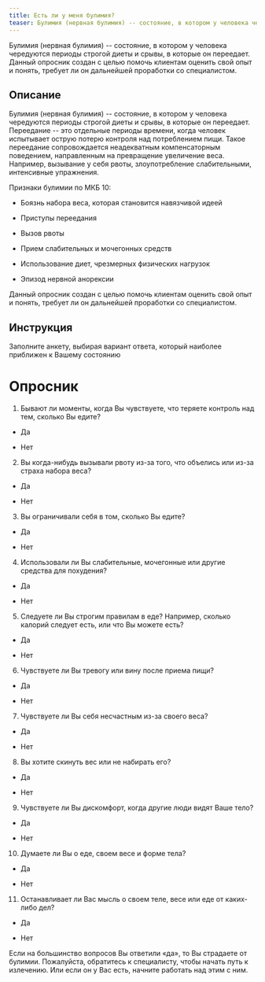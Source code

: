 ```yaml
---
title: Есть ли у меня булимия?
teaser: Булимия (нервная булимия) -- состояние, в котором у человека чередуются периоды строгой диеты и срывы, в которые он переедает. Данный опросник создан с целью помочь клиентам оценить свой опыт и понять, требует ли он дальнейшей проработки со специалистом.
---
```


Булимия (нервная булимия) -- состояние, в котором у человека чередуются
периоды строгой диеты и срывы, в которые он переедает. Данный опросник
создан с целью помочь клиентам оценить свой опыт и понять, требует ли он
дальнейшей проработки со специалистом.

## Описание

Булимия (нервная булимия) -- состояние, в котором у человека чередуются
периоды строгой диеты и срывы, в которые он переедает. Переедание -- это
отдельные периоды времени, когда человек испытывает острую потерю
контроля над потреблением пищи. Такое переедание сопровождается
неадекватным компенсаторным поведением, направленным на превращение
увеличение веса. Например, вызывание у себя рвоты, злоупотребление
слабительными, интенсивные упражнения.

Признаки булимии по МКБ 10:

-   Боязнь набора веса, которая становится навязчивой идеей

-   Приступы переедания

-   Вызов рвоты

-   Прием слабительных и мочегонных средств

-   Использование диет, чрезмерных физических нагрузок

-   Эпизод нервной анорексии

Данный опросник создан с целью помочь клиентам оценить свой опыт и
понять, требует ли он дальнейшей проработки со специалистом.

## Инструкция

Заполните анкету, выбирая вариант ответа, который наиболее приближен к
Вашему состоянию

# Опросник

1.  Бывают ли моменты, когда Вы чувствуете, что теряете контроль над
    тем, сколько Вы едите?

-   Да

-   Нет

2.  Вы когда-нибудь вызывали рвоту из-за того, что объелись или из-за
    страха набора веса?

-   Да

-   Нет

3.  Вы ограничивали себя в том, сколько Вы едите?

-   Да

-   Нет

4.  Использовали ли Вы слабительные, мочегонные или другие средства для
    похудения?

-   Да

-   Нет

5.  Следуете ли Вы строгим правилам в еде? Например, сколько калорий
    следует есть, или что Вы можете есть?

-   Да

-   Нет

6.  Чувствуете ли Вы тревогу или вину после приема пищи?

-   Да

-   Нет

7.  Чувствуете ли Вы себя несчастным из-за своего веса?

-   Да

-   Нет

8.  Вы хотите скинуть вес или не набирать его?

-   Да

-   Нет

9.  Чувствуете ли Вы дискомфорт, когда другие люди видят Ваше тело?

-   Да

-   Нет

10. Думаете ли Вы о еде, своем весе и форме тела?

-   Да

-   Нет

11. Останавливает ли Вас мысль о своем теле, весе или еде от каких-либо
    дел?

-   Да

-   Нет

Если на большинство вопросов Вы ответили «да», то Вы страдаете от
булимии. Пожалуйста, обратитесь к специалисту, чтобы начать путь к
излечению. Или если он у Вас есть, начните работать над этим с ним.
